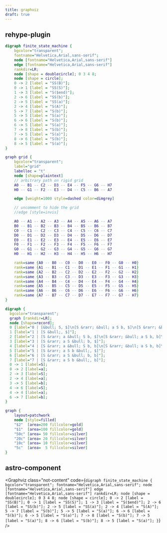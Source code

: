 ```yaml
---
title: graphviz
draft: true
---
```


## rehype-plugin

```dot
digraph finite_state_machine {
    bgcolor="transparent";
    fontname="Helvetica,Arial,sans-serif";
    node [fontname="Helvetica,Arial,sans-serif"]
    edge [fontname="Helvetica,Arial,sans-serif"]
    rankdir=LR;
    node [shape = doublecircle]; 0 3 4 8;
    node [shape = circle];
    0 -> 2 [label = "SS(B)"];
    0 -> 1 [label = "SS(S)"];
    1 -> 3 [label = "S($end)"];
    2 -> 6 [label = "SS(b)"];
    2 -> 5 [label = "SS(a)"];
    2 -> 4 [label = "S(A)"];
    5 -> 7 [label = "S(b)"];
    5 -> 5 [label = "S(a)"];
    6 -> 6 [label = "S(b)"];
    6 -> 5 [label = "S(a)"];
    7 -> 8 [label = "S(b)"];
    7 -> 5 [label = "S(a)"];
    8 -> 6 [label = "S(b)"];
    8 -> 5 [label = "S(a)"];
}
```

```dot
graph grid {
	bgcolor="transparent";
	label="grid"
	labelloc = "t"
	node [shape=plaintext]
	// arbitrary path on rigid grid
	A0 -- B1 -- C2 -- D3 -- E4 -- F5 -- G6 -- H7
	H0 -- G1 -- F2 -- E3 -- D4 -- C5 -- B6 -- A7

	edge [weight=1000 style=dashed color=dimgrey]

	// uncomment to hide the grid
	//edge [style=invis]

	A0 -- A1 -- A2 -- A3 -- A4 -- A5 -- A6 -- A7
	B0 -- B1 -- B2 -- B3 -- B4 -- B5 -- B6 -- B7
	C0 -- C1 -- C2 -- C3 -- C4 -- C5 -- C6 -- C7
	D0 -- D1 -- D2 -- D3 -- D4 -- D5 -- D6 -- D7
	E0 -- E1 -- E2 -- E3 -- E4 -- E5 -- E6 -- E7
	F0 -- F1 -- F2 -- F3 -- F4 -- F5 -- F6 -- F7
	G0 -- G1 -- G2 -- G3 -- G4 -- G5 -- G6 -- G7
	H0 -- H1 -- H2 -- H3 -- H4 -- H5 -- H6 -- H7

	rank=same {A0 -- B0 -- C0 -- D0 -- E0 -- F0 -- G0 -- H0}
	rank=same {A1 -- B1 -- C1 -- D1 -- E1 -- F1 -- G1 -- H1}
	rank=same {A2 -- B2 -- C2 -- D2 -- E2 -- F2 -- G2 -- H2}
	rank=same {A3 -- B3 -- C3 -- D3 -- E3 -- F3 -- G3 -- H3}
	rank=same {A4 -- B4 -- C4 -- D4 -- E4 -- F4 -- G4 -- H4}
	rank=same {A5 -- B5 -- C5 -- D5 -- E5 -- F5 -- G5 -- H5}
	rank=same {A6 -- B6 -- C6 -- D6 -- E6 -- F6 -- G6 -- H6}
	rank=same {A7 -- B7 -- C7 -- D7 -- E7 -- F7 -- G7 -- H7}
}
```

```dot
digraph {
  bgcolor="transparent";
  graph [rankdir=LR];
  node [shape=record];
  0 [label="0 | [&bull; S, $]\n[S &rarr; &bull; a S b, $]\n[S &rarr; &bull;, $]"];
  1 [label="1 | [S &bull;, $]"];
  2 [label="2 | [S &rarr; a &bull; S b, $]\n[S &rarr; &bull; a S b, b]\n[S &rarr; &bull;, b]"];
  3 [label="3 | [S &rarr; a S &bull; b, $]"];
  4 [label="4 | [S &rarr; a &bull; S b, b]\n[S &rarr; &bull; a S b, b]\n[S &rarr; &bull;, b]"];
  5 [label="5 | [S &rarr; a S b &bull;, $]"];
  6 [label="6 | [S &rarr; a S &bull; b, b]"];
  7 [label="7 | [S &rarr; a S b &bull;, b]"];
  0 -> 1 [label=S];
  0 -> 2 [label=a];
  2 -> 3 [label=S];
  2 -> 4 [label=a];
  3 -> 5 [label=b];
  4 -> 6 [label=S];
  4 -> 4 [label=a];
  6 -> 7 [label=b];
}
```

```dot
graph {
	layout=patchwork
	node [style=filled]
	"$2"  [area=200 fillcolor=gold]
	"$1"  [area=100 fillcolor=gold]
	"50c" [area= 50 fillcolor=silver]
	"20c" [area= 20 fillcolor=silver]
	"10c" [area= 10 fillcolor=silver]
	"5c"  [area=  5 fillcolor=silver]
}
```

## astro-component


<Graphviz
  class="not-content"
  code={`digraph finite_state_machine {
    bgcolor="transparent";
    fontname="Helvetica,Arial,sans-serif";
    node [fontname="Helvetica,Arial,sans-serif"]
    edge [fontname="Helvetica,Arial,sans-serif"]
    rankdir=LR;
    node [shape = doublecircle]; 0 3 4 8;
    node [shape = circle];
    0 -> 2 [label = "SS(B)"];
    0 -> 1 [label = "SS(S)"];
    1 -> 3 [label = "S($end)"];
    2 -> 6 [label = "SS(b)"];
    2 -> 5 [label = "SS(a)"];
    2 -> 4 [label = "S(A)"];
    5 -> 7 [label = "S(b)"];
    5 -> 5 [label = "S(a)"];
    6 -> 6 [label = "S(b)"];
    6 -> 5 [label = "S(a)"];
    7 -> 8 [label = "S(b)"];
    7 -> 5 [label = "S(a)"];
    8 -> 6 [label = "S(b)"];
    8 -> 5 [label = "S(a)"];
}`}
/>
